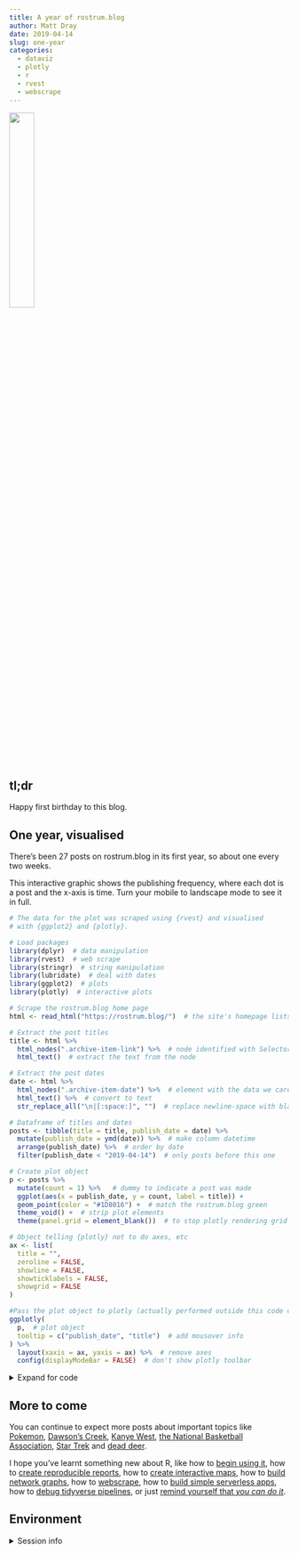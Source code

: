 ```yaml
---
title: A year of rostrum.blog
author: Matt Dray
date: 2019-04-14
slug: one-year
categories:
  - dataviz
  - plotly
  - r
  - rvest
  - webscrape
---
```


![](resources/rostrum_hex_bday.png){fig-alt="The hex sticker for rostrum.blog amended so that it says 'happy birthday' in pink Comic Sans and the insect design has a pink party hat on." width="30%" fig-align="left"}

## tl;dr

Happy first birthday to this blog.

## One year, visualised

There's been 27 posts on rostrum.blog in its first year, so about one every two weeks. 

This interactive graphic shows the publishing frequency, where each dot is a post and the x-axis is time. Turn your mobile to landscape mode to see it in full.

```r
# The data for the plot was scraped using {rvest} and visualised
# with {ggplot2} and {plotly}.

# Load packages
library(dplyr)  # data manipulation
library(rvest)  # web scrape
library(stringr)  # string manipulation
library(lubridate)  # deal with dates
library(ggplot2)  # plots
library(plotly)  # interactive plots

# Scrape the rostrum.blog home page
html <- read_html("https://rostrum.blog/")  # the site's homepage lists the posts

# Extract the post titles
title <- html %>%
  html_nodes(".archive-item-link") %>%  # node identified with SelectorGadget 
  html_text()  # extract the text from the node

# Extract the post dates
date <- html %>%
  html_nodes(".archive-item-date") %>%  # element with the data we care about
  html_text() %>%  # convert to text
  str_replace_all("\n|[:space:]", "")  # replace newline-space with blank

# Dataframe of titles and dates
posts <- tibble(title = title, publish_date = date) %>% 
  mutate(publish_date = ymd(date)) %>%  # make column datetime
  arrange(publish_date) %>%  # order by date
  filter(publish_date < "2019-04-14")  # only posts before this one

# Create plot object
p <- posts %>%
  mutate(count = 1) %>%   # dummy to indicate a post was made
  ggplot(aes(x = publish_date, y = count, label = title)) +
  geom_point(color = "#1D8016") +  # match the rostrum.blog green
  theme_void() +  # strip plot elements
  theme(panel.grid = element_blank())  # to stop plotly rendering grid

# Object telling {plotly} not to do axes, etc 
ax <- list(
  title = "",
  zeroline = FALSE,
  showline = FALSE,
  showticklabels = FALSE,
  showgrid = FALSE
)

#Pass the plot object to plotly (actually performed outside this code chunk)
ggplotly(
  p,  # plot object
  tooltip = c("publish_date", "title")  # add mousover info
) %>%
  layout(xaxis = ax, yaxis = ax) %>%  # remove axes
  config(displayModeBar = FALSE)  # don't show plotly toolbar
```

<details><summary>Expand for code</summary>
```r
# The data for the plot was scraped using {rvest} and visualised
# with {ggplot2} and {plotly}.

# Load packages
library(dplyr)  # data manipulation
library(rvest)  # web scrape
library(stringr)  # string manipulation
library(lubridate)  # deal with dates
library(ggplot2)  # plots
library(plotly)  # interactive plots

# Scrape the rostrum.blog home page
html <- read_html("https://rostrum.blog/")  # the site's homepage lists the posts

# Extract the post titles
title <- html %>%
  html_nodes(".archive-item-link") %>%  # node identified with SelectorGadget 
  html_text()  # extract the text from the node

# Extract the post dates
date <- html %>%
  html_nodes(".archive-item-date") %>%  # element with the data we care about
  html_text() %>%  # convert to text
  str_replace_all("\n|[:space:]", "")  # replace newline-space with blank

# Dataframe of titles and dates
posts <- tibble(title = title, publish_date = date) %>% 
  mutate(publish_date = ymd(date)) %>%  # make column datetime
  arrange(publish_date) %>%  # order by date
  filter(publish_date < "2019-04-14")  # only posts before this one

# Create plot object
p <- posts %>%
  mutate(count = 1) %>%   # dummy to indicate a post was made
  ggplot(aes(x = publish_date, y = count, label = title)) +
  geom_point(color = "#1D8016") +  # match the rostrum.blog green
  theme_void() +  # strip plot elements
  theme(panel.grid = element_blank())  # to stop plotly rendering grid

# Object telling {plotly} not to do axes, etc 
ax <- list(
  title = "",
  zeroline = FALSE,
  showline = FALSE,
  showticklabels = FALSE,
  showgrid = FALSE
)

# Pass the plot object to plotly (actually performed outside this code chunk)
ggplotly(
  p,  # plot object
  tooltip = c("publish_date", "title")  # add mousover info
) %>%
  layout(xaxis = ax, yaxis = ax) %>%  # remove axes
  config(displayModeBar = FALSE)  # don't show plotly toolbar
```
</details>

## More to come

You can continue to expect more posts about important topics like [Pokemon](https://www.rostrum.blog/2018/05/19/pokeballs-in-super-smash-bros/), [Dawson's Creek](https://www.rostrum.blog/2018/06/26/mail-merge/), [Kanye West](https://www.rostrum.blog/2018/06/05/tid-ye-text/), [the National Basketball Association](https://www.rostrum.blog/2018/12/24/nba-travel/), [Star Trek](https://www.rostrum.blog/2018/04/14/r-trek-exploring-stardates/) and [dead deer](https://www.rostrum.blog/2019/01/18/deer-collisions/).

I hope you've learnt something new about R, like how to [begin using it](https://www.rostrum.blog/2018/11/04/r-train-pkmn/), how to [create reproducible reports](https://www.rostrum.blog/2018/09/24/knitting-club/), how to [create interactive maps](https://www.rostrum.blog/2018/04/27/two-dogs-in-toilet-elderly-lady-involved/), how to [build network graphs](https://www.rostrum.blog/2019/02/14/relayverse/), how to [webscrape](https://www.rostrum.blog/2019/03/04/polite-webscrape/), how to [build simple serverless apps](https://www.rostrum.blog/2018/09/12/crosstalk-memes/), how to [debug tidyverse pipelines](https://www.rostrum.blog/2019/04/07/fix-leaky-pipes/), or just [remind yourself that _you can do it_](https://www.rostrum.blog/2019/04/07/fix-leaky-pipes/).

## Environment {.appendix}

<details><summary>Session info</summary>
```r
cat("Last rendered:", format(Sys.time(), usetz = TRUE)); sessionInfo()
```
</details>

